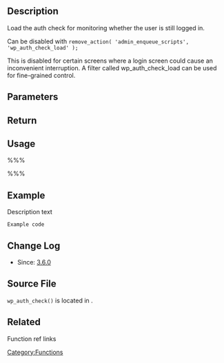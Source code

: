 {{Languages|
{{en|Function Reference/wp auth check load}}
{{ja|Function Reference/wp auth check load}}
}}
==Description==
Load the auth check for monitoring whether the user is still logged in.

Can be disabled with <tt>remove_action( 'admin_enqueue_scripts', 'wp_auth_check_load' );</tt>

This is disabled for certain screens where a login screen could cause an inconvenient interruption. A filter called wp_auth_check_load can be used for fine-grained control.

==Parameters==
{{Parameter|$var|TYPE|Description.}}
{{Parameter|$var|TYPE|Description.|optional|DEFAULT}}

== Return ==
{{Return||TYPE|Description.}}

== Usage ==
%%% <?php  ?> %%%

==Example==
Description text
<pre>
Example code
</pre>

==Change Log==
* Since: [[Version 3.6|3.6.0]]

== Source File ==
<!-- Need links to current source code files -->
<tt>wp_auth_check()</tt> is located in {{Trac|wp-includes/functions.php}}.

==Related==
Function ref links

[[Category:Functions]]

{{Copyedit}}